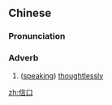 ==Chinese==
{{zh-forms}}

===Pronunciation===
{{zh-pron
|m=xìnkǒu
|cat=adv
}}

===Adverb===
{{zh-adv}}

# ([[speaking]]) [[thoughtlessly]]

[[zh:信口]]